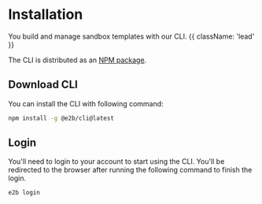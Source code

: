 # Installation

You build and manage sandbox templates with our CLI. {{ className: 'lead' }}

The CLI is distributed as an [NPM package](https://www.npmjs.com/package/e2b).

## Download CLI

You can install the CLI with following command:

```bash
npm install -g @e2b/cli@latest
```

## Login

You'll need to login to your account to start using the CLI.
You'll be redirected to the browser after running the following command to finish the login.

```bash
e2b login
```